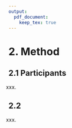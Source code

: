 ```yaml
---
output: 
  pdf_document:
    keep_tex: true
---
```


# 2. Method

## 2.1 Participants

xxx.

## 2.2 

xxx.